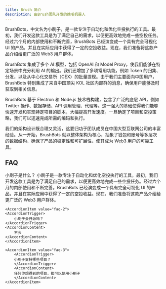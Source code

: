 ```yaml
---
title: Brush 简介
description: 由Brush团队开发的撸毛机器人
---
```


BrushBots，中文名为小刷子，是一款专注于自动化和优化空投执行的工具。最初，我们开发这款工具是为了满足自己的需求，以便更高效地完成一些空投任务。经过六个月的内部使用和不断完善，BrushBots 已经演变成一个具有完全可视化 UI 的产品，并且在实际应用中获得了一定的空投收益。现在，我们准备将这款产品介绍给更广泛的 Web3 用户群体。

BrushBots 集成了多个 AI 模型，包括 OpenAI 和 Model Proxy，使我们能够在特定场景中充分利用 AI 的输出。我们还增加了多项常用功能，例如 Token 的归集、分发，以及从中心化交易所（CEX）的批量提现。由于我们主要面向中国用户，BrushBots 特别集成了来自中国顶尖 KOL 社区内部群的消息，确保用户能够及时获取到相关信息。

BrushBots 基于 Electron 和 Node.js 技术栈构建，包含了广泛的底层 API，例如 Twitter 操作、数据存储、API 调用管理、代理等。这一强大的基础使得我们能够快速开发和实现特定项目的脚本，大幅提高开发速度。一旦确定了项目和空投策略，我们可以迅速完成所需的编码和执行。

我们的架构设计既合理又灵活，这要归功于团队成员在中国大型互联网公司的丰富经验。从一开始，BrushBots 就以整体架构为核心，抽象了钱包和账号等多层次的数据结构，确保了产品的稳定性和可扩展性，使其成为 Web3 用户的可靠工具。

## FAQ

<Accordion type="multiple">
	<AccordionItem value="faq-1">
		<AccordionTrigger>
			小刷子是什么？
		</AccordionTrigger>
		<AccordionContent>
			小刷子是一款专注于自动化和优化空投执行的工具。最初，我们开发这款工具是为了满足自己的需求，以便更高效地完成一些空投任务。经过六个月的内部使用和不断完善，BrushBots 已经演变成一个具有完全可视化 UI 的产品，并且在实际应用中获得了一定的空投收益。现在，我们准备将这款产品介绍给更广泛的 Web3 用户群体。
		</AccordionContent>
	</AccordionItem>

	<AccordionItem value="faq-2">
	<AccordionTrigger>
		小刷子会开源吗？
	</AccordionTrigger>
	<AccordionContent>
		不会
	</AccordionContent>
	</AccordionItem>

	<AccordionItem value="faq-3">
		<AccordionTrigger>
		小刷子支持哪些项目？
		</AccordionTrigger>
		<AccordionContent>
		任何你想得到的项目，都可以使用小刷子
		</AccordionContent>
	</AccordionItem>
</Accordion>